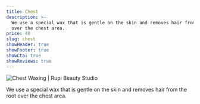 ```yaml
---
title: Chest
description: >-
  We use a special wax that is gentle on the skin and removes hair from the root
  over the chest area.
price: 40
slug: chest
showHeader: true
showFooter: true
showCta: true
showReviews: true
---
```


![Chest Waxing | Rupi Beauty Studio](/uploads/services/wax-sheet.webp 'Chest Waxing  | Rupi Beauty Studio')

We use a special wax that is gentle on the skin and removes hair from the root over the chest area.
